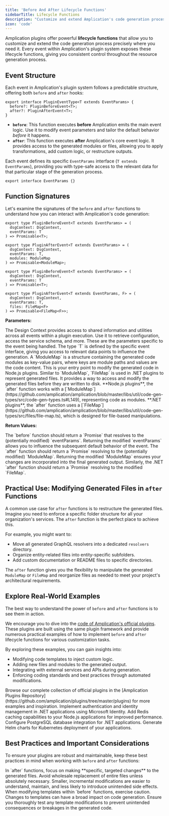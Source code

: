 ```yaml
---
title: 'Before And After Lifecycle Functions'
sidebarTitle: Lifecycle Functions
description: "Customize and extend Amplication's code generation process using Before and After lifecycle functions in plugins."
icon: 'code'
---
```


Amplication plugins offer powerful **lifecycle functions** that allow you to customize and extend the code generation process precisely where you need it.
Every event within Amplication's plugin system exposes these lifecycle functions, giving you consistent control throughout the resource generation process.

## Event Structure

Each event in Amplication's plugin system follows a predictable structure, offering both `before` and `after` hooks:

```tsx
export interface PluginEventType<T extends EventParams> {
  before?: PluginBeforeEvent<T>;
  after?: PluginAfterEvent<T>;
}
```

* **`before`**:  This function executes **before** Amplication emits the main event logic. Use it to modify event parameters and tailor the default behavior *before* it happens.
* **`after`**: This function executes **after** Amplication's core event logic. It provides access to the generated modules or files, allowing you to apply transformations, add custom logic, or restructure outputs.

Each event defines its specific `EventParams` interface (`T extends EventParams`), providing you with type-safe access to the relevant data for that particular stage of the generation process.

```tsx
export interface EventParams {}
```

## Function Signatures

Let's examine the signatures of the `before` and `after` functions to understand how you can interact with Amplication's code generation:

<Tabs>
<Tab title="Node.js Plugins">

```tsx
export type PluginBeforeEvent<T extends EventParams> = (
  dsgContext: DsgContext,
  eventParams: T
) => Promisable<T>;

export type PluginAfterEvent<T extends EventParams> = (
  dsgContext: DsgContext,
  eventParams: T,
  modules: ModuleMap
) => Promisable<ModuleMap>;
```

</Tab>
<Tab title=".NET Plugins">

```tsx
export type PluginBeforeEvent<T extends EventParams> = (
  dsgContext: DsgContext,
  eventParams: T
) => Promisable<T>;

export type PluginAfterEvent<T extends EventParams, F> = (
  dsgContext: DsgContext,
  eventParams: T,
  files: FileMap<F>
) => Promisable<FileMap<F>>;
```

</Tab>
</Tabs>

**Parameters:**

<ResponseField name="dsgContext" type="DsgContext">
  The Design Context provides access to shared information and utilities across all events within a plugin execution. Use it to retrieve configuration, access the service schema, and more.
</ResponseField>

<ResponseField name="eventParams" type="T extends EventParams">
  These are the parameters specific to the event being handled. The type `T` is defined by the specific event interface, giving you access to relevant data points to influence the generation.
</ResponseField>

<Tabs>
<Tab title="Node.js Plugins">
<ResponseField name="modules" type="ModuleMap">
  A `ModuleMap` is a structure containing the generated code modules as key-value pairs, where keys are module paths and values are the code content. This is your entry point to modify the generated code in Node.js plugins.
</ResponseField>
</Tab>
<Tab title=".NET Plugins">
<ResponseField name="files" type="FileMap<F>">
  Similar to `ModuleMap`, `FileMap` is used in .NET plugins to represent generated files. It provides a way to access and modify the generated files before they are written to disk.
</ResponseField>
</Tab>
</Tabs>

<Note>
**Node.js plugins**, the `after` function works with a [`ModuleMap`](https://github.com/amplication/amplication/blob/master/libs/util/code-gen-types/src/code-gen-types.ts#L149), representing code as modules.
**.NET plugins**, the `after` function uses a [`FileMap`](https://github.com/amplication/amplication/blob/master/libs/util/code-gen-types/src/files/file-map.ts), which is designed for file-based manipulations.
</Note>

**Return Values:**

<ResponseField name="before function" type="Promisable<T>">
  The `before` function should return a `Promise` that resolves to the (potentially modified) `eventParams`. Returning the modified `eventParams` allows you to influence the subsequent default behavior of the event.
</ResponseField>

<Tabs>
<Tab title="Node.js Plugins">
<ResponseField name="after function" type="Promisable<ModuleMap>">
  The `after` function should return a `Promise` resolving to the (potentially modified) `ModuleMap`. Returning the modified `ModuleMap` ensures your changes are incorporated into the final generated output.
</ResponseField>
</Tab>
<Tab title=".NET Plugins">
<ResponseField name="after function" type="Promisable<FileMap<F>>">
  Similarly, the .NET `after` function should return a `Promise` resolving to the modified `FileMap<F>`.
</ResponseField>
</Tab>
</Tabs>

## Practical Use: Modifying Generated Files in `after` Functions

A common use case for `after` functions is to restructure the generated files. Imagine you need to enforce a specific folder structure for all your organization's services. The `after` function is the perfect place to achieve this.

For example, you might want to:

*   Move all generated GraphQL resolvers into a dedicated `resolvers` directory.
*   Organize entity-related files into entity-specific subfolders.
*   Add custom documentation or README files to specific directories.

The `after` function gives you the flexibility to manipulate the generated `ModuleMap` or `FileMap` and reorganize files as needed to meet your project's architectural requirements.

## Explore Real-World Examples

The best way to understand the power of `before` and `after` functions is to see them in action.

We encourage you to dive into the [code of Amplication's official plugins](https://github.com/amplication/plugins/tree/master/plugins). These plugins are built using the same plugin framework and provide numerous practical examples of how to implement `before` and `after` lifecycle functions for various customization tasks.

By exploring these examples, you can gain insights into:

*   Modifying code templates to inject custom logic.
*   Adding new files and modules to the generated output.
*   Integrating with external services and APIs during generation.
*   Enforcing coding standards and best practices through automated modifications.

<Note>
Browse our complete collection of official plugins in the [Amplication Plugins Repository](https://github.com/amplication/plugins/tree/master/plugins) for more examples and inspiration.
</Note>

<CardGroup>

<Card title=".NET Core Authentication Identity" icon="microsoft" href="https://github.com/amplication/plugins/tree/master/plugins/dotnet-auth-core-identity">
  Implement authentication and identity management in .NET applications using Microsoft Identity.
</Card>

<Card title="Redis Cache" icon="node-js" href="https://github.com/amplication/plugins/tree/master/plugins/cache-redis">
  Add Redis caching capabilities to your Node.js applications for improved performance.
</Card>

<Card title=".NET PostgreSQL Database" icon="microsoft" href="https://github.com/amplication/plugins/tree/master/plugins/dotnet-db-postgres">
  Configure PostgreSQL database integration for .NET applications.
</Card>

<Card title="Helm Chart Deployment" icon="node-js" href="https://github.com/amplication/plugins/tree/master/plugins/deployment-helm-chart">
  Generate Helm charts for Kubernetes deployment of your applications.
</Card>

</CardGroup>

## Best Practices and Important Considerations

To ensure your plugins are robust and maintainable, keep these best practices in mind when working with `before` and `after` functions:

<AccordionGroup>
<Accordion title="Targeted Modifications in `after` Functions" icon="edit">
In `after` functions, focus on making **specific, targeted changes** to the generated files. Avoid wholesale replacement of entire files unless absolutely necessary. Smaller, incremental modifications are easier to understand, maintain, and less likely to introduce unintended side effects.
</Accordion>

<Accordion title="Careful Template Adjustments in `before` Functions" icon="exclamation-triangle" iconType="solid">
When modifying templates within `before` functions, exercise caution. Changes to templates can have a broad impact on code generation. Ensure you thoroughly test any template modifications to prevent unintended consequences or breakages in the generated code.
</Accordion>
</AccordionGroup>
